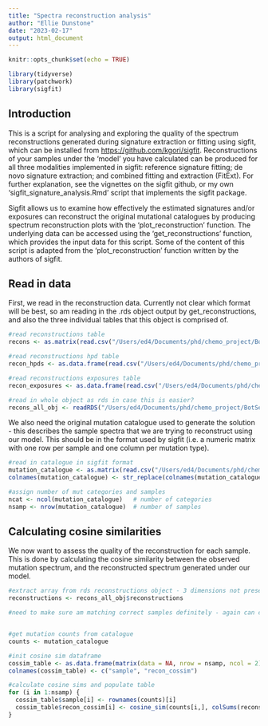 ```yaml
---
title: "Spectra reconstruction analysis"
author: "Ellie Dunstone"
date: "2023-02-17"
output: html_document
---
```


```r
knitr::opts_chunk$set(echo = TRUE)
```

```r
library(tidyverse)
library(patchwork)
library(sigfit)
```


## Introduction

This is a script for analysing and exploring the quality of the spectrum reconstructions generated during signature extraction or fitting using sigfit, which can be installed from <https://github.com/kgori/sigfit>. Reconstructions of your samples under the 'model' you have calculated can be produced for all three modalities implemented in sigfit: reference signature fitting; de novo signature extraction; and combined fitting and extraction (FitExt). For further explanation, see the vignettes on the sigfit github, or my own 'sigfit_signature_analysis.Rmd' script that implements the sigfit package.

Sigfit allows us to examine how effectively the estimated signatures and/or exposures can reconstruct the original mutational catalogues by producing spectrum reconstruction plots with the 'plot_reconstruction' function. The underlying data can be accessed using the 'get_reconstructions' function, which provides the input data for this script. Some of the content of this script is adapted from the 'plot_reconstruction' function written by the authors of sigfit.


## Read in data

First, we read in the reconstruction data. Currently not clear which format will be best, so am reading in the .rds object output by get_reconstructions, and also the three individual tables that this object is comprised of.

```r
#read reconstructions table
recons <- as.matrix(read.csv("/Users/ed4/Documents/phd/chemo_project/BotSeq/panbody/panbody_20230106/extractions/20230217_panbody_2745_SF_COSMIC_fit_SBS96_reconstruction_analysis_test/ref_fit_hpd_0.01_reconstructions.csv"))[,-1]

#read reconstructions hpd table
recon_hpds <- as.data.frame(read.csv("/Users/ed4/Documents/phd/chemo_project/BotSeq/panbody/panbody_20230106/extractions/20230217_panbody_2745_SF_COSMIC_fit_SBS96_reconstruction_analysis_test/ref_fit_hpd_0.01_reconstructions_hpds.csv"))

#read reconstructions exposures table
recon_exposures <- as.data.frame(read.csv("/Users/ed4/Documents/phd/chemo_project/BotSeq/panbody/panbody_20230106/extractions/20230217_panbody_2745_SF_COSMIC_fit_SBS96_reconstruction_analysis_test/ref_fit_hpd_0.01_reconstructions_exposures.csv"))

#read in whole object as rds in case this is easier?
recons_all_obj <- readRDS("/Users/ed4/Documents/phd/chemo_project/BotSeq/panbody/panbody_20230106/extractions/20230217_panbody_2745_SF_COSMIC_fit_SBS96_reconstruction_analysis_test/ref_fit_hpd_0.01_reconstructions.rds")
```

We also need the original mutation catalogue used to generate the solution - this describes the sample spectra that we are trying to reconstruct using our model. This should be in the format used by sigfit (i.e. a numeric matrix
with one row per sample and one column per mutation type).

```r
#read in catalogue in sigfit format
mutation_catalogue <- as.matrix(read.csv("/Users/ed4/Documents/phd/chemo_project/BotSeq/panbody/panbody_20230106/data/sigfit_mutation_catalogue.csv", row.names = 1))
colnames(mutation_catalogue) <- str_replace(colnames(mutation_catalogue), "\\.", ">") #Note: this line is only needed because exporting and reimporting the catalogue causes the "<" in the mutation types to be replaced with "." and I want to switch this back

#assign number of mut categories and samples
ncat <- ncol(mutation_catalogue)   # number of categories
nsamp <- nrow(mutation_catalogue)  # number of samples
```


## Calculating cosine similarities

We now want to assess the quality of the reconstruction for each sample. This is done by calculating the cosine similarity between the observed mutation spectrum, and the reconstructed spectrum generated under our model. 

```r

#extract array from rds reconstructions object - 3 dimensions not preserved during export/inport (though this may be possible? idk)
reconstructions <- recons_all_obj$reconstructions

#need to make sure am matching correct samples definitely - again can check results


#get mutation counts from catalogue
counts <- mutation_catalogue

#init cosine sim dataframe
cossim_table <- as.data.frame(matrix(data = NA, nrow = nsamp, ncol = 2))
colnames(cossim_table) <- c("sample", "recon_cossim")

#calculate cosine sims and populate table
for (i in 1:nsamp) {
  cossim_table$sample[i] <- rownames(counts)[i]
  cossim_table$recon_cossim[i] <- cosine_sim(counts[i,], colSums(reconstructions[i, , ]))
}


```

